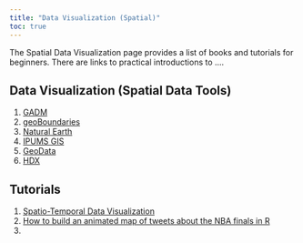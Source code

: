 ```yaml
---
title: "Data Visualization (Spatial)"
toc: true
---
```


The Spatial Data Visualization page provides a list of books and tutorials for beginners. There are links to practical introductions to ....

## Data Visualization (Spatial Data Tools)

1)  [GADM](https://gadm.org/)
2)  [geoBoundaries](https://www.geoboundaries.org/)
3)  [Natural Earth](https://www.naturalearthdata.com/)
4)  [IPUMS GIS](https://international.ipums.org/international/gis.shtml)
5)  [GeoData](https://geodata.state.gov/geonetwork/srv/eng/catalog.search#/home)
6)  [HDX](https://data.humdata.org/)

## Tutorials

1)  [Spatio-Temporal Data Visualization](https://medium.com/@samvardhanvishnoi2026/spatio-temporal-data-visualization-my-top-3-techniques-by-experience-4b92113b97ea)
2) [How to build an animated map of tweets about the NBA finals in R](https://www.storybench.org/build-animated-map-tweets-nba-finals-r/)
3) 
